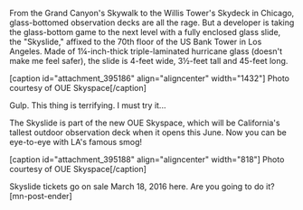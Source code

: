 

From the Grand Canyon's Skywalk to the Willis Tower's Skydeck in Chicago, glass-bottomed observation decks are all the rage. But a developer is taking the glass-bottom game to the next level with a fully enclosed glass slide, the "Skyslide," affixed to the 70th floor of the US Bank Tower in Los Angeles. Made of 1¼-inch-thick triple-laminated hurricane glass (doesn't make me feel safer), the slide is 4-feet wide, 3½-feet tall and 45-feet long. 

[caption id="attachment_395186" align="aligncenter" width="1432"] Photo courtesy of OUE Skyspace[/caption]

Gulp. This thing is terrifying. I must try it...

The Skyslide is part of the new OUE Skyspace, which will be California's tallest outdoor observation deck when it opens this June. Now you can be eye-to-eye with LA's famous smog!

[caption id="attachment_395188" align="aligncenter" width="818"] Photo courtesy of OUE Skyspace[/caption]

Skyslide tickets go on sale March 18, 2016 here. Are you going to do it? [mn-post-ender]
